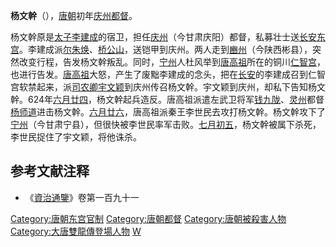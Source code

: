 '''杨文幹'''（{{bd|6世纪|?|624年|7月25日|catIdx=Y}}），[[唐朝|唐朝]]初年[[庆州|庆州]][[都督|都督]]。

<!-- 生年没有记载，有新发现，请提供来源。 -->杨文幹原是[[太子|太子]][[李建成|李建成]]的宿卫，担任[[庆州|庆州]]（今甘肃庆阳）都督，私募壮士送[[长安|长安]][[东宫|东宫]]。李建成派[[尔朱焕|尔朱焕]]、[[桥公山|桥公山]]，送铠甲到庆州。两人走到[[豳州|豳州]]（今陕西彬县），突然改变行程，告发杨文幹叛乱。同时，[[宁州|宁州]]人杜风举到[[唐高祖|唐高祖]]所在的铜川[[仁智宫|仁智宫]]，也进行告发。[[唐高祖|唐高祖]]大怒，产生了废黜李建成的念头，把在[[长安|长安]]的李建成召到仁智宫软禁起来，派[[司农|司农]][[卿|卿]][[宇文颖|宇文颖]]到庆州传召杨文幹。宇文颖到庆州，却私下告知杨文幹。624年[[六月廿四|六月廿四]]，杨文幹起兵造反。唐高祖派遣左武卫将军[[钱九陇|钱九陇]]、[[灵州|灵州]]都督[[杨师道|杨师道]]进击杨文幹。[[六月廿六|六月廿六]]，唐高祖派秦王李世民去攻打杨文幹。杨文幹攻下了[[宁州_(甘肃)|宁州]]（今甘肃宁县），但很快被李世民率军击败。[[七月初五|七月初五]]，杨文幹被属下杀死，李世民捉住了宇文颖，将他诛杀。

==参考文献注释==
*《[[資治通鑒|資治通鑒]]》卷第一百九十一

{{DEFAULTSORT:Y}}
[[Category:唐朝东宫官制|Category:唐朝东宫官制]]
[[Category:唐朝都督|Category:唐朝都督]]
[[Category:唐朝被殺害人物|Category:唐朝被殺害人物]]
[[Category:大唐雙龍傳登場人物|Category:大唐雙龍傳登場人物]]
[[Category:杨姓|W]]